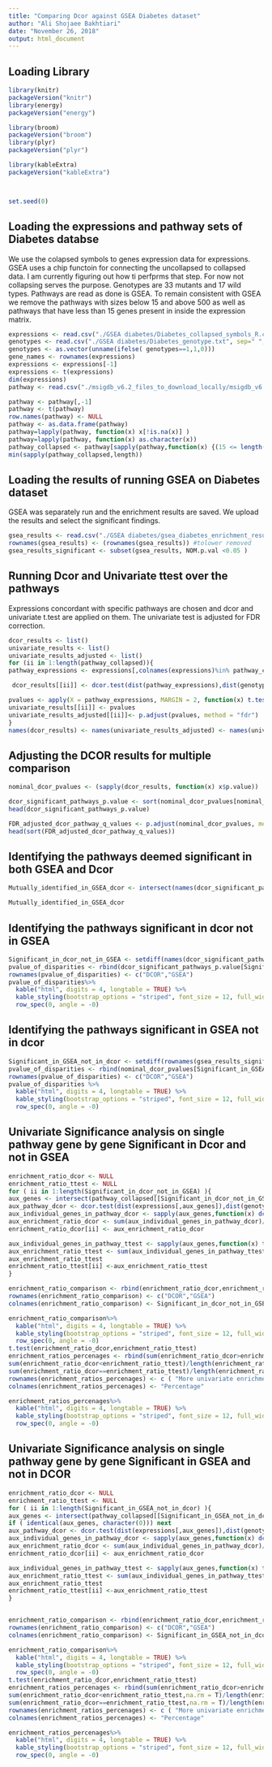 ```yaml
---
title: "Comparing Dcor against GSEA Diabetes dataset"
author: "Ali Shojaee Bakhtiari"
date: "November 26, 2018"
output: html_document
---
```


## Loading Library
```r
library(knitr)
packageVersion("knitr")
library(energy)
packageVersion("energy")

library(broom)
packageVersion("broom")
library(plyr)
packageVersion("plyr")

library(kableExtra)
packageVersion("kableExtra")



set.seed(0)
```

## Loading the expressions and pathway sets of Diabetes databse

We use the colapsed symbols to genes expression data for expressions. GSEA uses a chip functoin for connecting the uncollapsed to collapsed data. I am currently figuring out how ti perfprms that step. For now not collapsing serves the purpose.
Genotypes are 33 mutants and 17 wild types.
Pathways are read as done is GSEA.
To remain consistent with GSEA we remove the pathways with sizes below 15 and above 500 as well as pathways that have less than 15 genes present in inside the expression matrix.

```r
expressions <- read.csv("./GSEA diabetes/Diabetes_collapsed_symbols_R.csv", sep = ",", row.names = 1)
genotypes <- read.csv("./GSEA diabetes/Diabetes_genotype.txt", sep=" ", header = F)
genotypes <- as.vector(unname(ifelse( genotypes==1,1,0)))
gene_names <- rownames(expressions)
expressions <- expressions[-1]
expressions <- t(expressions)
dim(expressions)
pathway <- read.csv("./msigdb_v6.2_files_to_download_locally/msigdb_v6.2_GMTs_R/curated gene sets/c2.all.v6.2.symbols.csv", sep = ",", row.names = 1,na.strings = "", colClasses="character")

pathway <- pathway[,-1]
pathway <- t(pathway)
row.names(pathway) <- NULL
pathway <- as.data.frame(pathway)
pathway=lapply(pathway, function(x) x[!is.na(x)] )
pathway=lapply(pathway, function(x) as.character(x))
pathway_collapsed <- pathway[sapply(pathway,function(x) {(15 <= length(x)) &&(length(x) <= 500)&& sum(colnames(expressions)%in%x)>15})]
min(sapply(pathway_collapsed,length))
```



## Loading the results of running GSEA on Diabetes dataset

GSEA was separately run and the enrichment results are saved. We upload the results and select the significant findings. 

```r
gsea_results <- read.csv("./GSEA diabetes/gsea_diabetes_enrichment_results_v6.2.csv", sep = ",", row.names = 1)
rownames(gsea_results) <- (rownames(gsea_results)) #tolower removed
gsea_results_significant <- subset(gsea_results, NOM.p.val <0.05 )
```

## Running Dcor and Univariate ttest over the pathways

Expressions concordant with specific pathways are chosen and dcor and univariate t.test are applied on them. The univariate test is adjusted for FDR correction.

```r
dcor_results <- list()
univariate_results <- list()
univariate_results_adjusted <- list()
for (ii in 1:length(pathway_collapsed)){
pathway_expressions <- expressions[,colnames(expressions)%in% pathway_collapsed[[ii]]]

 dcor_results[[ii]] <- dcor.test(dist(pathway_expressions),dist(genotypes),R=10000)

pvalues <- apply(X = pathway_expressions, MARGIN = 2, function(x) t.test(x ~ genotypes)$p.value)
univariate_results[[ii]] <- pvalues
univariate_results_adjusted[[ii]]<- p.adjust(pvalues, method = "fdr")
}
names(dcor_results) <- names(univariate_results_adjusted) <- names(univariate_results) <- names( pathway_collapsed)
```


## Adjusting the DCOR results for multiple comparison


```r
nominal_dcor_pvalues <- (sapply(dcor_results, function(x) x$p.value))

dcor_significant_pathways_p.value <- sort(nominal_dcor_pvalues[nominal_dcor_pvalues <0.05])
head(dcor_significant_pathways_p.value)

FDR_adjusted_dcor_pathway_q_values <- p.adjust(nominal_dcor_pvalues, method = "fdr")
head(sort(FDR_adjusted_dcor_pathway_q_values)) 
```

## Identifying the pathways deemed significant in both GSEA and Dcor

```r
Mutually_identified_in_GSEA_dcor <- intersect(names(dcor_significant_pathways_p.value), rownames(gsea_results_significant))

Mutually_identified_in_GSEA_dcor
```

## Identifying the pathways significant in dcor not in GSEA

```r
Significant_in_dcor_not_in_GSEA <- setdiff(names(dcor_significant_pathways_p.value),Mutually_identified_in_GSEA_dcor)
pvalue_of_disparities <- rbind(dcor_significant_pathways_p.value[Significant_in_dcor_not_in_GSEA],gsea_results[Significant_in_dcor_not_in_GSEA,]$NOM.p.val)
rownames(pvalue_of_disparities) <- c("DCOR","GSEA")
pvalue_of_disparities%>%
  kable("html", digits = 4, longtable = TRUE) %>%
  kable_styling(bootstrap_options = "striped", font_size = 12, full_width = F) %>%
  row_spec(0, angle = -0)
```

## Identifying the pathways significant in GSEA not in dcor

```r
Significant_in_GSEA_not_in_dcor <- setdiff(rownames(gsea_results_significant),Mutually_identified_in_GSEA_dcor)
pvalue_of_disparities <- rbind(nominal_dcor_pvalues[Significant_in_GSEA_not_in_dcor],gsea_results[Significant_in_GSEA_not_in_dcor,]$NOM.p.val)
rownames(pvalue_of_disparities) <- c("DCOR","GSEA")
pvalue_of_disparities %>%
  kable("html", digits = 4, longtable = TRUE) %>%
  kable_styling(bootstrap_options = "striped", font_size = 12, full_width = F) %>%
  row_spec(0, angle = -0)

```

## Univariate Significance analysis on single pathway gene by gene Significant in Dcor and not in GSEA
```r
enrichment_ratio_dcor <- NULL
enrichment_ratio_ttest <- NULL
for ( ii in 1:length(Significant_in_dcor_not_in_GSEA) ){
aux_genes <- intersect(pathway_collapsed[[Significant_in_dcor_not_in_GSEA[[ii]]]],colnames(expressions))
aux_pathway_dcor <- dcor.test(dist(expressions[,aux_genes]),dist(genotypes),R=10000)
aux_individual_genes_in_pathway_dcor <- sapply(aux_genes,function(x) dcor.test(dist(expressions[,x]),dist(genotypes),R=10000)$p.value<0.05 )
aux_enrichment_ratio_dcor <- sum(aux_individual_genes_in_pathway_dcor)/length(aux_individual_genes_in_pathway_dcor)
enrichment_ratio_dcor[ii] <- aux_enrichment_ratio_dcor

aux_individual_genes_in_pathway_ttest <- sapply(aux_genes,function(x) t.test(expressions[,x]~genotypes)$p.value<0.05 )
aux_enrichment_ratio_ttest <- sum(aux_individual_genes_in_pathway_ttest)/length(aux_individual_genes_in_pathway_ttest)
aux_enrichment_ratio_ttest
enrichment_ratio_ttest[ii] <-aux_enrichment_ratio_ttest
}

enrichment_ratio_comparison <- rbind(enrichment_ratio_dcor,enrichment_ratio_ttest)
rownames(enrichment_ratio_comparison) <- c("DCOR","GSEA")
colnames(enrichment_ratio_comparison) <- Significant_in_dcor_not_in_GSEA

enrichment_ratio_comparison%>%
  kable("html", digits = 4, longtable = TRUE) %>%
  kable_styling(bootstrap_options = "striped", font_size = 12, full_width = F) %>%
  row_spec(0, angle = -0)
t.test(enrichment_ratio_dcor,enrichment_ratio_ttest)
enrichment_ratios_percenages <- rbind(sum(enrichment_ratio_dcor>enrichment_ratio_ttest)/length(enrichment_ratio_dcor),
sum(enrichment_ratio_dcor<enrichment_ratio_ttest)/length(enrichment_ratio_dcor),
sum(enrichment_ratio_dcor==enrichment_ratio_ttest)/length(enrichment_ratio_dcor))*100
rownames(enrichment_ratios_percenages) <- c ( "More univariate enrichment detected in Dcor", "More univariate enrichment detected in T-test", "Draw" )
colnames(enrichment_ratios_percenages) <- "Percentage"

enrichment_ratios_percenages%>%
  kable("html", digits = 4, longtable = TRUE) %>%
  kable_styling(bootstrap_options = "striped", font_size = 12, full_width = F) %>%
  row_spec(0, angle = -0)

```

## Univariate Significance analysis on single pathway gene by gene Significant in GSEA and not in DCOR
```r
enrichment_ratio_dcor <- NULL
enrichment_ratio_ttest <- NULL
for ( ii in 1:length(Significant_in_GSEA_not_in_dcor) ){
aux_genes <- intersect(pathway_collapsed[[Significant_in_GSEA_not_in_dcor[[ii]]]],colnames(expressions))
if ( identical(aux_genes, character(0))) next
aux_pathway_dcor <- dcor.test(dist(expressions[,aux_genes]),dist(genotypes),R=10000)
aux_individual_genes_in_pathway_dcor <- sapply(aux_genes,function(x) dcor.test(dist(expressions[,x]),dist(genotypes),R=10000)$p.value<0.05 )
aux_enrichment_ratio_dcor <- sum(aux_individual_genes_in_pathway_dcor)/length(aux_individual_genes_in_pathway_dcor)
enrichment_ratio_dcor[ii] <- aux_enrichment_ratio_dcor

aux_individual_genes_in_pathway_ttest <- sapply(aux_genes,function(x) t.test(expressions[,x]~genotypes)$p.value<0.05 )
aux_enrichment_ratio_ttest <- sum(aux_individual_genes_in_pathway_ttest)/length(aux_individual_genes_in_pathway_ttest)
aux_enrichment_ratio_ttest
enrichment_ratio_ttest[ii] <-aux_enrichment_ratio_ttest
}


enrichment_ratio_comparison <- rbind(enrichment_ratio_dcor,enrichment_ratio_ttest)
rownames(enrichment_ratio_comparison) <- c("DCOR","GSEA")
colnames(enrichment_ratio_comparison) <- Significant_in_GSEA_not_in_dcor

enrichment_ratio_comparison%>%
  kable("html", digits = 4, longtable = TRUE) %>%
  kable_styling(bootstrap_options = "striped", font_size = 12, full_width = F) %>%
  row_spec(0, angle = -0)
t.test(enrichment_ratio_dcor,enrichment_ratio_ttest)
enrichment_ratios_percenages <- rbind(sum(enrichment_ratio_dcor>enrichment_ratio_ttest,na.rm = T)/length(enrichment_ratio_dcor),
sum(enrichment_ratio_dcor<enrichment_ratio_ttest,na.rm = T)/length(enrichment_ratio_dcor),
sum(enrichment_ratio_dcor==enrichment_ratio_ttest,na.rm = T)/length(enrichment_ratio_dcor))*100
rownames(enrichment_ratios_percenages) <- c ( "More univariate enrichment detected in Dcor", "More univariate enrichment detected in T-test", "Draw" )
colnames(enrichment_ratios_percenages) <- "Percentage"

enrichment_ratios_percenages%>%
  kable("html", digits = 4, longtable = TRUE) %>%
  kable_styling(bootstrap_options = "striped", font_size = 12, full_width = F) %>%
  row_spec(0, angle = -0)

```
